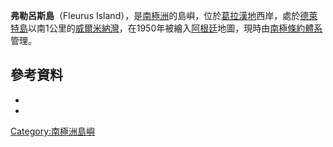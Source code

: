 {{coord|64|34|S|62|13|W|source:GNIS|display=title}}

'''弗勒呂斯島'''（Fleurus Island），是[[南極洲|南極洲]]的島嶼，位於[[葛拉漢地|葛拉漢地]]西岸，處於[[德萊特島|德萊特島]]以南1公里的[[威爾米納灣|威爾米納灣]]，在1950年被繪入[[阿根廷|阿根廷]]地圖，現時由[[南極條約體系|南極條約體系]]管理。

==參考資料==
*{{cite gnis | type = antarid | id = 5040| name = Fleurus Island | accessdate = 2012-03-27}}
*{{usgs-gazetteer|id=5040}}

{{DEFAULTSORT:Fleurus Island}}
[[Category:南極洲島嶼|Category:南極洲島嶼]]


{{DancoCoast-geo-stub}}